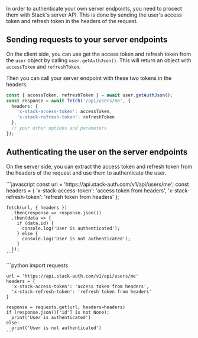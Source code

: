 

In order to authenticate your own server endpoints, you need to procect them with Stack's server API. This is done by sending the user's access token and refresh token in the headers of the request.


## Sending requests to your server endpoints

On the client side, you can use get the access token and refresh token from the `user` object by calling `user.getAuthJson()`. This will return an object with `accessToken` and `refreshToken`.

Then you can call your server endpoint with these two tokens in the headers.

```typescript
const { accessToken, refreshToken } = await user.getAuthJson();
const response = await fetch('/api/users/me', {
  headers: {
    'x-stack-access-token': accessToken,
    'x-stack-refresh-token': refreshToken
  },
  // your other options and parameters
});
```

## Authenticating the user on the server endpoints

On the server side, you can extract the access token and refresh token from the headers of the request and use them to authenticate the user.

<Tabs>
  <Tab title="Node.js">
    ```javascript
    const url = 'https://api.stack-auth.com/v1/api/users/me';
    const headers = {
      'x-stack-access-token': 'access token from headers',
      'x-stack-refresh-token': 'refresh token from headers'
    };

    fetch(url, { headers })
      .then(response => response.json())
      .then(data => {
        if (data.id) {
          console.log('User is authenticated');
        } else {
          console.log('User is not authenticated');
        }
      });
    ```
  </Tab>

  <Tab title="Python">
   ```python
    import requests

    url = 'https://api.stack-auth.com/v1/api/users/me'
    headers = {
      'x-stack-access-token': 'access token from headers',
      'x-stack-refresh-token': 'refresh token from headers'
    }

    response = requests.get(url, headers=headers)
    if (response.json()['id'] is not None):
      print('User is authenticated')
    else:
      print('User is not authenticated')
    ```
  </Tab>
</Tabs>